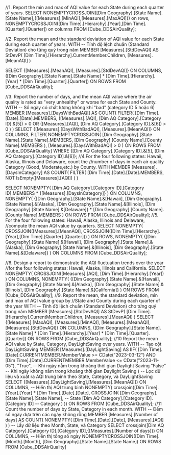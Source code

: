 ﻿//1. Report the min and max of AQI value for each State during each quarter of years.
SELECT
	NONEMPTYCROSSJOIN([Dim Geography].[State Name].[State Name],{[Measures].[MinAQI],[Measures].[MaxAQI]}) on rows,
	NONEMPTYCROSSJOIN([Dim Time].[Hierarchy].[Year],[Dim Time].[Quarter].[Quarter]) on columns
FROM 
	[Cube_DDSAirQuality];


//2. Report the mean and the standard deviation of AQI value for each State during each quarter of years.
WITH 
-- Tính độ lệch chuẩn (Standard Deviation) cho từng quý trong năm
MEMBER [Measures].[StdDevAQI] AS 
    StDevP(
        [Dim Time].[Hierarchy].CurrentMember.Children,
        [Measures].[MeanAQI]
    )

SELECT 
    {[Measures].[MeanAQI], [Measures].[StdDevAQI]} ON COLUMNS,
    ([Dim Geography].[State Name].[State Name] * 
    [Dim Time].[Hierarchy].[Year] * 
    [Dim Time].[Quarter].[Quarter]) ON ROWS
FROM 
	[Cube_DDSAirQuality];


//3. Report the number of days, and the mean AQI value where the air quality is rated as "very unhealthy" or worse for each State and County.
WITH 
-- Số ngày có chất lượng không khí "bad" (category ID 5 hoặc 6)
MEMBER [Measures].[DaysWithBadAQI] AS
    COUNT(
        FILTER(
            [Dim Time].[Date].[Date].MEMBERS,
            ([Measures].[AQI], [Dim AQ Category].[Category ID].&[5]) > 0
            OR
            ([Measures].[AQI], [Dim AQ Category].[Category ID].&[6]) > 0
        )
    )
SELECT 
    {[Measures].[DaysWithBadAQI], [Measures].[MeanAQI]} ON COLUMNS,
    FILTER(
        NONEMPTYCROSSJOIN(
            [Dim Geography].[State Name].[State Name].MEMBERS,
            [Dim Geography].[County Name].[County Name].MEMBERS
        ),
        [Measures].[DaysWithBadAQI] > 0 
    ) 
	ON ROWS
FROM 
    [Cube_DDSAirQuality]
WHERE 
    {[Dim AQ Category].[Category ID].&[5], [Dim AQ Category].[Category ID].&[6]};
//4.For the four following states: Hawaii, Alaska, Illinois and Delaware, count the
//number of days in each air quality Category (Good, Moderate,etc.) by County.
WITH 
MEMBER [Measures].[DaysInCategory] AS
    COUNT(
        FILTER(
            [Dim Time].[Date].[Date].MEMBERS,
            NOT IsEmpty([Measures].[AQI])
        )
    )

SELECT
    NONEMPTY(
        [Dim AQ Category].[Category ID].[Category ID].MEMBERS
        * {[Measures].[DaysInCategory]}
    ) ON COLUMNS,
	NONEMPTY(
		{[Dim Geography].[State Name].&[Hawaii],
		 [Dim Geography].[State Name].&[Alaska],
		 [Dim Geography].[State Name].&[Illinois],
		 [Dim Geography].[State Name].&[Delaware]}
		* [Dim Geography].[County Name].[County Name].MEMBERS
		) ON ROWS
FROM 
	[Cube_DDSAirQuality];
//5. For the four following states: Hawaii, Alaska, Illinois and Delaware, 
//compute the mean AQI value by quarters.
SELECT
    NONEMPTY(
        CROSSJOIN([Measures].[MeanAQI], 
        CROSSJOIN([Dim Time].[Hierarchy].[Year],[Dim Time].[Quarter].[Quarter]))
    ) ON ROWS,
    NONEMPTY(
    {[Dim Geography].[State Name].&[Hawaii],
     [Dim Geography].[State Name].&[Alaska],
     [Dim Geography].[State Name].&[Illinois],
     [Dim Geography].[State Name].&[Delaware]}
    ) ON COLUMNS
FROM
    [Cube_DDSAirQuality];

//6. Design a report to demonstrate the AQI fluctuation trends over the year
//for the four following states: Hawaii, Alaska, Illinois and California.
SELECT
    NONEMPTY(
        CROSSJOIN([Measures].[AQI],
               [Dim Time].[Hierarchy].[Year])
        )
    ON COLUMNS,
    NONEMPTY(
    {[Dim Geography].[State Name].&[Hawaii],
     [Dim Geography].[State Name].&[Alaska],
     [Dim Geography].[State Name].&[Illinois],
     [Dim Geography].[State Name].&[California]}
    ) ON ROWS
FROM
    [Cube_DDSAirQuality];
//9. Report the mean, the standard deviation, min and max of AQI value group by
//State and County during each quarter of the year
WITH 
-- Tính độ lệch chuẩn (Standard Deviation) cho từng quý trong năm
MEMBER [Measures].[StdDevAQI] AS 
    StDevP(
        [Dim Time].[Hierarchy].CurrentMember.Children,
        [Measures].[MeanAQI]
    )
SELECT 
    {[Measures].[MaxAQI], [Measures].[MinAQI], 
	[Measures].[MeanAQI], [Measures].[StdDevAQI]} ON COLUMNS,
    ([Dim Geography].[State Name].[State Name] * 
    [Dim Time].[Hierarchy].[Year] * 
    [Dim Time].[Quarter].[Quarter]) ON ROWS
FROM 
	[Cube_DDSAirQuality];
//10 Report the mean AQI value by State, Category, DayLightSaving over years.
WITH
-- Tạo cột DayLightSaving
MEMBER [Measures].[DayLightSaving] AS
    IIF(
        [Dim Time].[Date].CURRENTMEMBER.MemberValue >= CDate("2023-03-12") AND 
        [Dim Time].[Date].CURRENTMEMBER.MemberValue <= CDate("2023-11-05"),
        "True",   -- Khi ngày nằm trong khoảng thời gian Daylight Saving
        "False"   -- Khi ngày không nằm trong khoảng thời gian Daylight Saving
    )
-- Lọc dữ liệu và xuất ra AQI trung bình theo State, Category, và DayLightSaving
SELECT 
    {[Measures].[DayLightSaving],[Measures].[MeanAQI]} ON COLUMNS,  -- Hiển thị AQI trung bình
    NONEMPTY(
            crossjoin([Dim Time].[Year].[Year] * [Dim Time].[Date].[Date],
			CROSSJOIN(
                [Dim Geography].[State Name].[State Name],  -- State
                [Dim AQ Category].[Category ID].[Category ID] -- Category
            )
        ))
    ON ROWS
FROM 
    [Cube_DDSAirQuality];
//11  Count the number of days by State, Category in each month.
WITH
-- Đếm số ngày dựa trên các ngày không rỗng
MEMBER [Measures].[Number of days] AS
    COUNT(
        NONEMPTY(
            [Dim Time].[Date].[Date],
             [Measures].[AQI]
        )
    )
-- Lấy dữ liệu theo Month, State, và Category
SELECT 
    crossjoin([Dim AQ Category].[Category ID].[Category ID],{[Measures].[Number of days]}) ON COLUMNS, -- Hiển thị tổng số ngày
    NONEMPTYCROSSJOIN([Dim Time].[Month].[Month], [Dim Geography].[State Name].[State Name])
    ON ROWS
FROM 
    [Cube_DDSAirQuality]
